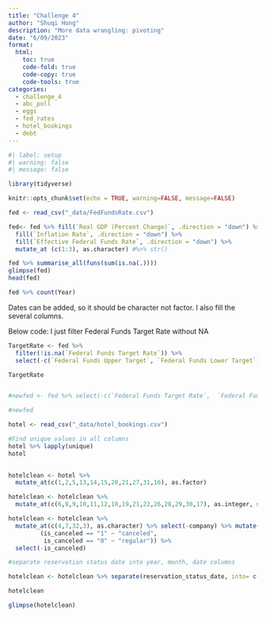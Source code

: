 ```yaml
---
title: "Challenge 4"
author: "Shuqi Hong"
description: "More data wrangling: pivoting"
date: "6/09/2023"
format:
  html:
    toc: true
    code-fold: true
    code-copy: true
    code-tools: true
categories:
  - challenge_4
  - abc_poll
  - eggs
  - fed_rates
  - hotel_bookings
  - debt
---
```


```r
#| label: setup
#| warning: false
#| message: false

library(tidyverse)

knitr::opts_chunk$set(echo = TRUE, warning=FALSE, message=FALSE)

fed <- read_csv("_data/FedFundsRate.csv")

fed<- fed %>% fill(`Real GDP (Percent Change)`, .direction = "down") %>% 
  fill(`Inflation Rate`, .direction = "down") %>% 
  fill(`Effective Federal Funds Rate`, .direction = "down") %>%
  mutate_at (c(1:3), as.character) #%>% str()

fed %>% summarise_all(funs(sum(is.na(.))))
glimpse(fed)
head(fed)

fed %>% count(Year)

```
Dates can be added, so it should be character not factor. I also fill the several columns.


Below code: I just filter Federal Funds Target Rate without NA
```r


TargetRate <- fed %>% 
  filter(!is.na(`Federal Funds Target Rate`)) %>% 
  select(-c(`Federal Funds Upper Target`, `Federal Funds Lower Target`))

TargetRate


#newfed <- fed %>% select(-c(`Federal Funds Target Rate`,  `Federal Funds Upper Target`, `Federal Funds Lower Target`)) 

#newfed

```



```r
hotel <- read_csv("_data/hotel_bookings.csv")

#Find unique values in all columns
hotel %>% lapply(unique)
hotel
 
```

```r
hotelclean <- hotel %>% 
  mutate_at(c(1,2,5,13,14,15,20,21,27,31,16), as.factor)

hotelclean <- hotelclean %>%
  mutate_at(c(6,8,9,10,11,12,18,19,21,22,26,28,29,30,17), as.integer, na.rm=T) 

hotelclean <- hotelclean %>%
  mutate_at(c(4,7,32,3), as.character) %>% select(-company) %>% mutate(state = case_when
         (is_canceled == "1" ~ "canceled",
          is_canceled == "0" ~ "regular")) %>% 
  select(-is_canceled) 

#separate reservation status date into year, month, date columns

hotelclean <- hotelclean %>% separate(reservation_status_date, into= c("reservation_status_year","reservation_month", "reservation_status_date"), sep="-")

hotelclean 

glimpse(hotelclean)

```
